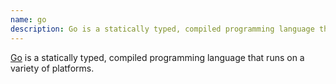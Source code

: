```yaml
---
name: go
description: Go is a statically typed, compiled programming language that runs on a variety of platforms.
---
```


[Go](https://go.dev/) is a statically typed, compiled programming language that runs on a variety of platforms.